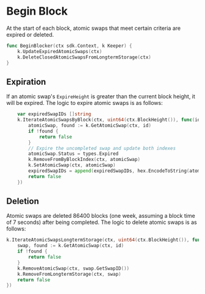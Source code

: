 
# Begin Block

At the start of each block, atomic swaps that meet certain criteria are expired or deleted.

```go
func BeginBlocker(ctx sdk.Context, k Keeper) {
	k.UpdateExpiredAtomicSwaps(ctx)
	k.DeleteClosedAtomicSwapsFromLongtermStorage(ctx)
}
```

## Expiration

If an atomic swap's `ExpireHeight` is greater than the current block height, it will be expired. The logic to expire atomic swaps is as follows:

```go
	var expiredSwapIDs []string
	k.IterateAtomicSwapsByBlock(ctx, uint64(ctx.BlockHeight()), func(id []byte) bool {
		atomicSwap, found := k.GetAtomicSwap(ctx, id)
		if !found {
			return false
		}
		// Expire the uncompleted swap and update both indexes
		atomicSwap.Status = types.Expired
		k.RemoveFromByBlockIndex(ctx, atomicSwap)
		k.SetAtomicSwap(ctx, atomicSwap)
		expiredSwapIDs = append(expiredSwapIDs, hex.EncodeToString(atomicSwap.GetSwapID()))
		return false
	})
```

## Deletion

Atomic swaps are deleted 86400 blocks (one week, assuming a block time of 7 seconds) after being completed. The logic to delete atomic swaps is as follows:

```go
k.IterateAtomicSwapsLongtermStorage(ctx, uint64(ctx.BlockHeight()), func(id []byte) bool {
	swap, found := k.GetAtomicSwap(ctx, id)
	if !found {
		return false
	}
	k.RemoveAtomicSwap(ctx, swap.GetSwapID())
	k.RemoveFromLongtermStorage(ctx, swap)
	return false
})
```


>

